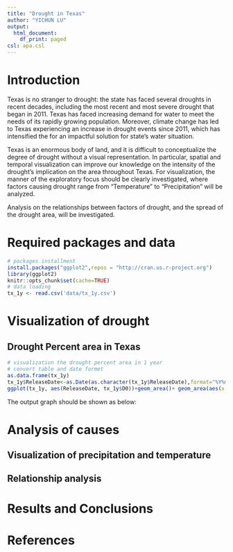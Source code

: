 ```yaml
---
title: "Drought in Texas"
author: "YICHUN LU"
output:
  html_document:
    df_print: paged
csl: apa.csl
---
```

# Introduction
Texas is no stranger to drought: the state has faced several droughts in recent decades, including the most recent and most severe drought that began in 2011. Texas has faced increasing demand for water to meet the needs of its rapidly growing population. Moreover, climate change has led to Texas experiencing an increase in drought events since 2011, which has intensified the for an impactful solution for state’s water situation. 

Texas is an enormous body of land, and it is difficult to conceptualize the degree of drought without a visual representation. In particular, spatial and temporal visualization can improve our knowledge on the intensity of the drought’s implication on the area throughout Texas. For visualization, the manner of the exploratory focus should be clearly investigated, where factors causing drought range from “Temperature” to “Precipitation” will be analyzed.

Analysis on the relationships between factors of drought, and the spread of the drought area, will be investigated.


# Required packages and data 
```r
# packages installment
install.packages("ggplot2",repos = "http://cran.us.r-project.org")
library(ggplot2)
knitr::opts_chunk$set(cache=TRUE)
# data loading
tx_1y <- read.csv('data/tx_1y.csv')
```



# Visualization of drought
## Drought Percent area in Texas
```r
# visualization the drought percent area in 1 year
# convert table and date formet 
as.data.frame(tx_1y)
tx_1y$ReleaseDate<-as.Date(as.character(tx_1y$ReleaseDate),format="%Y%m%d");
ggplot(tx_1y, aes(ReleaseDate, tx_1y$D0))+geom_area()+ geom_area(aes(x = ReleaseDate,y=tx_1y$D1), fill='yellow') +geom_area(aes(x = ReleaseDate,y=tx_1y$D2),fill='orange')+geom_area(aes(x = ReleaseDate,y=tx_1y$D3),fill='red') + xlab("Date")+ylab("Percent Area") 
```
The output graph should be shown as below:

# Analysis of causes
## Visualization of precipitation and temperature
## Relationship analysis 
# Results and Conclusions
# References

